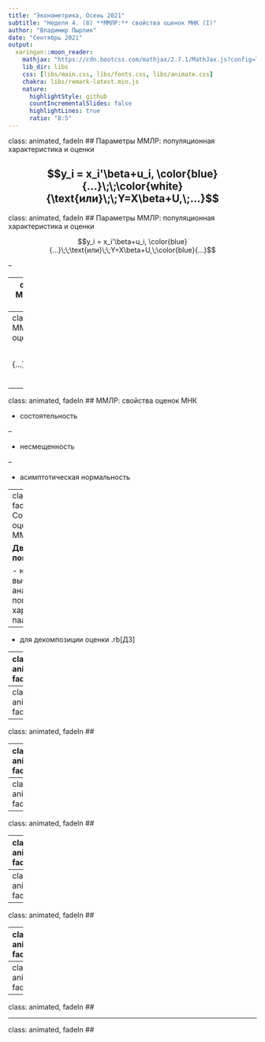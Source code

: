 ```yaml
---
title: "Эконометрика, Осень 2021"
subtitle: "Неделя 4. (8) **ММЛР:** свойства оценок МНК (I)"
author: "Владимир Пырлик"
date: "Сентябрь 2021"
output:
  xaringan::moon_reader:
    mathjax: "https://cdn.bootcss.com/mathjax/2.7.1/MathJax.js?config=TeX-MML-AM_HTMLorMML"
    lib_dir: libs
    css: [libs/main.css, libs/fonts.css, libs/animate.css]
    chakra: libs/remark-latest.min.js
    nature:
      highlightStyle: github
      countIncrementalSlides: false
      highlightLines: true
      ratio: "8:5"
---
```

class: animated, fadeIn
## Параметры ММЛР: популяционная характеристика и оценки

$$y_i = x_i'\beta+u_i, \color{blue}{...}\;\;\color{white}{\text{или}\;\;Y=X\beta+U,\;...}$$
---
class: animated, fadeIn
## Параметры ММЛР: популяционная характеристика и оценки

$$y_i = x_i'\beta+u_i, \color{blue}{...}\;\;\text{или}\;\;Y=X\beta+U,\;\color{blue}{...}$$

--

\begin{align}
  \beta     &= Q_{xx}^{-1}Q_{xy}\color{white}{.................}
\end{align}

---
class: animated, fadeIn
## Параметры ММЛР: популяционная характеристика и оценки

$$y_i = x_i'\beta+u_i, \color{blue}{...}\;\;\text{или}\;\;Y=X\beta+U,\;\color{blue}{...}$$

\begin{align}
  \beta     &= Q_{xx}^{-1}Q_{xy}\color{white}{.................}\\\\
  \hat\beta &= \hat Q_{xx}^{-1}\hat Q_{xy} = \\
            &= (X'X)^{-1}X'Y 
\end{align}

---
class: animated, fadeIn
## Параметры ММЛР: популяционная характеристика и оценки

$$y_i = x_i'\beta+u_i, \color{blue}{...}\;\;\text{или}\;\;Y=X\beta+U,\;\color{blue}{...}$$



\begin{align}
  \beta     &= Q_{xx}^{-1}Q_{xy}\color{white}{.................}\\\\
  \hat\beta &= \hat Q_{xx}^{-1}\hat Q_{xy} = \\
            &= (X'X)^{-1}X'Y = \\\\
            &= \beta + \hat Q_{xx}^{-1} \hat Q_{xu} = \\
            &= \beta + (X'X)^{-1}X'U
\end{align}

---
class: animated, fadeIn
## ММЛР: свойства оценок МНК

 - состоятельность

--

 - несмещенность

--

 - асимптотическая нормальность

---
class: animated, fadeIn
## Состоятельность оценок МНК ММЛР

**Два способа показать**

 - напрямую для выборочного аналога популяционной характеристики паарметров
 
--

 - для декомпозиции оценки .rb[ДЗ]

---
class: animated, fadeIn
## 

---
class: animated, fadeIn
## 

---
class: animated, fadeIn
## 

---
class: animated, fadeIn
## 

---
class: animated, fadeIn
## 

---
class: animated, fadeIn
## 

---
class: animated, fadeIn
## 

---
class: animated, fadeIn
## 

---
class: animated, fadeIn
## 

---
class: animated, fadeIn
## 

---
class: animated, fadeIn
## 

---
class: animated, fadeIn
## 

---
class: animated, fadeIn
## 

